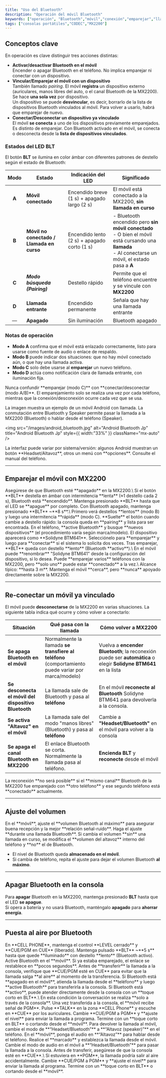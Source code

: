 ```yaml
---
title: "Uso del Bluetooth"
description: "Operación del móvil Bluetooth"
keywords: ["operación", "Bluetooth","móvil","conexión","emparejar","llamada", "pairing"]
tags: ["consolas portátiles","CODEC","MX2200"]
---
```


## Conceptos clave

En operación es clave distinguir tres acciones distintas:

- **Activar/desactivar Bluetooth en el móvil**\
  Encender o apagar Bluetooth en el teléfono. No implica emparejar ni conectar con un dispositivo.
- **Vincular/Emparejar el móvil con un dispositivo**\
  También llamado _pairing_. El móvil **registra** un dispositivo externo (auriculares, manos libres del auto, o el canal Bluetooth de la MX2200). Se hace **una sola vez** por dispositivo. \
  Un dispositivo se puede **desvincular**, es decir, borrarlo de la lista de dispositivos Bluetooth vinculados al móvil.  Para volver a usarlo, habrá que emparejar de nuevo.
- **Conectar/Desconectar un dispositivo ya vinculado**\
  El móvil **se conecta** a uno de los dispositivos previamente emparejados. Es distinto de emparejar. Con Bluetooth activado en el móvil, se conecta o desconecta desde la **lista de dispositivos vinculados**.

### Estados del LED BLT

El botón **BLT** se ilumina en color ámbar con diferentes patrones de destello según el estado de Bluetooth:

| Modo  | Estado                                    | Indicación del LED                           | Significado                                                                                                                                                   |
| :---: | ----------------------------------------- | -------------------------------------------- | ------------------------------------------------------------------------------------------------------------------------------------------------------------- |
| **A** | **Móvil conectado**                       | Encendido breve (1 s) \+ apagado largo (2 s) | El móvil está conectado a la MX2200, **sin llamada en curso**                                                                                                 |
| **B** | **Móvil no conectado / Llamada en curso** | Encendido lento (2 s) \+ apagado corto (1 s) | - Bluetooth encendido pero **sin móvil conectado**<br />- O bien el móvil está cursando una **llamada**<br />- Al conectarse un móvil, el estado pasa a **A** |
| **C** | **_Modo búsqueda (Pairing)_**             | Destello rápido                              | Permite que el teléfono encuentre y se vincule con **MX2200**                                                                                                 |
| **D** | **Llamada entrante**                      | Encendido permanente                         | Señala que hay una llamada entrante                                                                                                                           |
| —     | **Apagado**                               | Sin iluminación                              | Bluetooth apagado                                                                                                                                             |

### Notas de operación

- **Modo A** confirma que el móvil está enlazado correctamente, listo para usarse como fuente de audio o enlace de respaldo.
- **Modo B** puede indicar dos situaciones: que no hay móvil conectado aún, o que hay una llamada activa.
- **Modo C** solo debe usarse al **emparejar** un nuevo teléfono.
- **Modo D** actúa como notificación clara de llamada entrante, con iluminación fija.

<Note>
  Nunca confundir **emparejar (modo C)** con **conectar/desconectar (modo A/B)**. El emparejamiento solo se realiza una vez por cada teléfono, mientras que la conexión/desconexión ocurre cada vez que se usa.
</Note>

La imagen muestra un ejemplo de un móvil Android con llamada. La conmutación entre Bluetooth y Speaker permite pasar la llamada a la MX2200 (Bluetooth) o hablar desde el teléfono (Speaker).

<img
  src="/images/android_bluetooth.jpg"
  alt="Android Bluetooth Jp"
  title="Android Bluetooth Jp"
  style={{ width:"33%" }}
  className="mx-auto"
/>

<Note>
  La interfaz puede variar por sistema/versión: algunos Android muestran un botón **Headset/Altavoz**, otros un menú con **opciones**. Consulte el manual del teléfono.
</Note>

---

## Emparejar el móvil con MX2200

<Steps>
  <Step title="Preparar la consola">
    Asegúrese de que Bluetooth esté **apagado** en la MX2200.\
    Si el botón **BLT** destella en ámbar con intermitencia **lenta** (≈1 destello cada 2 s), Bluetooth está **encendido**. Mantenga presionado **BLT** hasta que el LED se **apague** por completo.
  </Step>
  <Step title="Entrar en modo de emparejamiento">
    Con Bluetooth apagado, mantenga presionado **BLT** ~**8 s**.\
    Primero verá destellos **lentos** (modo B) y luego una intermitencia **rápida** (modo C). **Suelte** el botón cuando cambie a destello rápido: la consola queda en **pairing** y lista para ser encontrada.
  </Step>
  <Step title="Buscar desde el móvil">
    En el teléfono, **active Bluetooth** y busque **nuevos dispositivos** (el procedimiento varía según marca/modelo).
  </Step>
  <Step title="Seleccionar el dispositivo">
    El dispositivo aparecerá como **Solidyne BTM641**. Selecciónelo para **emparejar** y luego para **conectar** si el sistema lo solicita dos veces.
  </Step>
  <Step title="Confirmación y nombre">
    Tras emparejar, **BLT** queda con destello **lento** (Bluetooth **activo**).\
    En el móvil puede **renombrar** "Solidyne BTM641" desde la configuración del dispositivo, si lo desea.
  </Step>
  <Step title="Varios móviles y distancia">
    Puede **emparejar varios** teléfonos con la MX2200, pero **solo uno** puede estar **conectado** a la vez.\
    Alcance típico: **hasta 3 m**. Mantenga el móvil **cerca**, pero **nunca** apoyado directamente sobre la MX2200.
  </Step>
</Steps>

---

## Re-conectar un móvil ya vinculado

El móvil puede **desconectarse** de la MX2200 en varias situaciones. La siguiente tabla indica qué ocurre y cómo volver a conectarlo:

| Situación                                            | Qué pasa con la llamada                                                                             | Cómo volver a MX2200                                                                                             |
| ---------------------------------------------------- | --------------------------------------------------------------------------------------------------- | ---------------------------------------------------------------------------------------------------------------- |
| **Se apaga Bluetooth en el móvil**                   | Normalmente la llamada **se transfiere al teléfono** (comportamiento puede variar por marca/modelo) | Vuelva a **encender Bluetooth**; la reconexión puede ser **automática** o elegir **Solidyne BTM641** en la lista |
| **Se desconecta el móvil del dispositivo Bluetooth** | La llamada sale de Bluetooth y pasa al **teléfono**                                                 | En el móvil **reconecte al Bluetooth** Solidyne BTM641 para devolverla a la consola.                            |
| **Se activa "Altavoz" en el móvil**                  | La llamada sale del modo "manos libres" (Bluetooth) y pasa al **teléfono**                          | Cambie a **"Headset/Bluetooth"** en el móvil para volver a la consola                                            |
| **Se apaga el canal Bluetooth en MX2200**            | El enlace Bluetooth se corta. Normalmente la llamada pasa al teléfono.                              | **Encienda BLT** y **reconecte** desde el móvil                                                                  |

<Note>
  La reconexión **no será posible** si el **mismo canal** Bluetooth de la MX2200 fue emparejado con **otro teléfono** y ese segundo teléfono está **conectado** actualmente.
</Note>

---

## Ajuste del volumen

<Warning>
  En el **móvil**, ajuste el **volumen Bluetooth al máximo** para asegurar buena recepción y la mejor **relación señal-ruido**.
</Warning>

<Info>
  Haga el ajuste **durante una llamada Bluetooth**. Si cambia el volumen **sin** una llamada en curso, se modifica el **volumen del altavoz** interno del teléfono y **no** el de Bluetooth.
</Info>

- El nivel de Bluetooth queda **almacenado en el móvil**.
- Si cambia de teléfono, repita el ajuste para dejar el volumen Bluetooth **al máximo**.

---

## Apagar Bluetooth en la consola

Para **apagar** Bluetooth en la MX2200, mantenga presionado **BLT** hasta que el LED **se apague**.\
Si opera a batería y no usará Bluetooth, manténgalo **apagado** para **ahorrar energía**.

---

## Puesta al aire por Bluetooth

<Steps>
  <Step title="Preparación en la consola">
    En **CELL PHONE**, mantenga el control **LEVEL cerrado** y **CUE/PGM en CUE** (liberado).
  </Step>
  <Step title="Encender Bluetooth en la consola">
    Mantenga pulsado **BLT** ~**5 s** hasta que quede **iluminado** con destello **lento** (Bluetooth activo).
  </Step>
  <Step title="Conectar el móvil">
    Active Bluetooth en el **móvil**. Si ya estaba emparejado, el enlace se restablece en **pocos segundos**.
  </Step>
</Steps>

<Warning>
  Antes de **transferir** la llamada a la consola, verifique que **CUE/PGM esté en CUE** para evitar que la llamada salga **al aire** al momento de la transferencia.
</Warning>

<Tabs>
  <Tab title="Llamada entrante (Bluetooth)">
    <Steps>
      <Step title="Atender si Bluetooth está apagado">
        Si Bluetooth está **apagado en el móvil**, atienda la llamada desde el **teléfono** y luego **active Bluetooth** para transferirla a la consola.
      </Step>
      <Step title="Atender si Bluetooth está activo">
        Si Bluetooth está **activo**, puede atender directamente desde la consola con un **toque corto en BLT**.\
        En esta condición la conversación se realiza **solo a través de la consola**.
      </Step>
      <Step title="Transferencia de la llamada">
        Una vez transferida a la consola, el **móvil recibe señal de PGM**.
      </Step>
      <Step title="Hablar en privado">
        Pulse **TALK** en la zona **CELL Phone** y escuche en **CUE** por los auriculares.
      </Step>
      <Step title="Poner en PGM">
        Cambie **CUE/PGM a PGM** y **ajuste el nivel** para enviar la llamada a programa.
      </Step>
      <Step title="Finalizar la llamada">
        Termine con un **toque corto en BLT** o cortando desde el **móvil**.
      </Step>
      <Step title="Retomar desde el teléfono">
        Para devolver la llamada al móvil, cambie el modo de **“Headset/Bluetooth”** a **“Altavoz (speaker)”** en el teléfono.
      </Step>
    </Steps>
  </Tab>
  <Tab title="Llamar desde el móvil">
    <Steps>
      <Step title="Cambiar a altavoz">
        En el **móvil**, ponga el audio en **“Altavoz”** para hablar desde el teléfono.
      </Step>
      <Step title="Marcar la llamada">
        Realice el **marcado** y establezca la llamada desde el móvil.
      </Step>
      <Step title="Transferir a la consola">
        Cambie el modo de audio en el móvil a **“Headset/Bluetooth”** para pasar la llamada a la consola.
      </Step>
      <Step title="Confirmar que no esté en PGM">
        Antes de transferir, asegúrese de que la consola esté en **CUE**.\
        Si estuviera en **PGM**, la llamada podría salir al aire accidentalmente.
      </Step>
      <Step title="Poner al aire">
        Cambie **CUE/PGM a PGM** y **ajuste el nivel** para enviar la llamada al programa.
      </Step>
      <Step title="Finalizar la llamada">
        Termine con un **toque corto en BLT** o cortando desde el **móvil**.
      </Step>
    </Steps>
  </Tab>
</Tabs>